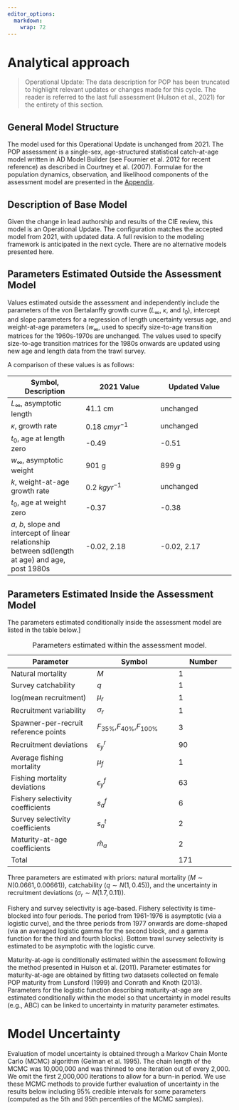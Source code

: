```yaml
---
editor_options: 
  markdown: 
    wrap: 72
---
```


# Analytical approach

> Operational Update: The data description for POP has been truncated to
> highlight relevant updates or changes made for this cycle. The reader
> is referred to the last full assessment (Hulson et al., 2021) for the
> entirety of this section.

## General Model Structure

The model used for this Operational Update is unchanged from 2021. The
POP assessment is a single-sex, age-structured statistical catch-at-age
model written in AD Model Builder (see Fournier et al. 2012 for recent
reference) as described in Courtney et al. (2007). Formulae for the
population dynamics, observation, and likelihood components of the
assessment model are presented in the [Appendix](#appxeqs).

## Description of Base Model

Given the change in lead authorship and results of the CIE review, this
model is an Operational Update. The configuration matches the accepted
model from 2021, with updated data. A full revision to the modeling
framework is anticipated in the next cycle. There are no alternative
models presented here.

## Parameters Estimated Outside the Assessment Model {#parest}

Values estimated outside the assessment and independently include the
parameters of the von Bertalanffy growth curve ($L_\infty$, $\kappa$,
and $t_0$), intercept and slope parameters for a regression of length
uncertainty versus age, and weight-at-age parameters ($w_\infty$, used
to specify size-to-age transition matrices for the 1960s-1970s are
unchanged. The values used to specify size-to-age transition matrices
for the 1980s onwards are updated using new age and length data from the
trawl survey.

A comparison of these values is as follows:

| Symbol, Description                                                                                | 2021 Value        | Updated Value |
|------------------------|------------------------|------------------------|
| $L_\infty$, asymptotic length                                                                      | 41.1 cm           | unchanged     |
| $\kappa$, growth rate                                                                              | 0.18 $cm yr^{-1}$ | unchanged     |
| $t_0$, age at length zero                                                                          | -0.49             | -0.51         |
| $w_\infty$, asymptotic weight                                                                      | 901 g             | 899 g         |
| $k$, weight-at-age growth rate                                                                     | 0.2 $kg yr^{-1}$  | unchanged     |
| $t_0$, age at weight zero                                                                          | -0.37             | -0.38         |
| $a$, $b$, slope and intercept of linear relationship between sd(length at age) and age, post 1980s | -0.02, 2.18       | -0.02, 2.17   |

## Parameters Estimated Inside the Assessment Model

The parameters estimated conditionally inside the assessment model are
listed in the table below.]

| Parameter                            | Symbol                            | Number |
|----------------------------|--------------------------|------------------|
| Natural mortality                    | $M$                               | 1      |
| Survey catchability                  | $q$                               | 1      |
| log(mean recruitment)                | $\mu_r$                           | 1      |
| Recruitment variability              | $\sigma_r$                        | 1      |
| Spawner-per-recruit reference points | $F_{35\%}$,$F_{40\%}$,$F_{100\%}$ | 3      |
| Recruitment deviations               | $\epsilon_y^r$                    | 90     |
| Average fishing mortality            | $\mu_f$                           | 1      |
| Fishing mortality deviations         | $\epsilon_y^f$                    | 63     |
| Fishery selectivity coefficients     | $s_a^f$                           | 6      |
| Survey selectivity coefficients      | $s_a^t$                           | 2      |
| Maturity-at-age coefficients         | $\hat m_a$                        | 2      |
| Total                                |                                   | 171    |

: Parameters estimated within the assessment model.

Three parameters are estimated with priors: natural mortality
($M \sim N(0.0661,0.00661)$), catchability ($q \sim N(1, 0.45)$), and
the uncertainty in recruitment deviations ($\sigma_r \sim N(1.7,0.11)$).

Fishery and survey selectivity is age-based. Fishery selectivity is
time-blocked into four periods. The period from 1961-1976 is asymptotic
(via a logistic curve), and the three periods from 1977 onwards are
dome-shaped (via an averaged logistic gamma for the second block, and a
gamma function for the third and fourth blocks). Bottom trawl survey
selectivity is estimated to be asymptotic with the logistic curve.

Maturity-at-age is conditionally estimated within the
assessment following the method presented in Hulson et al. (2011).
Parameter estimates for maturity-at-age are obtained by fitting two
datasets collected on female POP maturity from Lunsford (1999) and
Conrath and Knoth (2013). Parameters for the logistic function
describing maturity-at-age are estimated conditionally within the model so
that uncertainty in model results (e.g., ABC) can be linked to
uncertainty in maturity parameter estimates.

# Model Uncertainty {#modeluncertainty}

Evaluation of model uncertainty is obtained through a Markov Chain Monte
Carlo (MCMC) algorithm (Gelman et al. 1995). The chain length of the
MCMC was 10,000,000 and was thinned to one iteration out of every 2,000.
We omit the first 2,000,000 iterations to allow for a burn-in period. We
use these MCMC methods to provide further evaluation of uncertainty in
the results below including 95% credible intervals for some parameters
(computed as the 5th and 95th percentiles of the MCMC samples).
